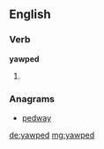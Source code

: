 ==English==

===Verb===
'''yawped'''

# {{en-past of|yawp}}

===Anagrams===
* [[pedway#English|pedway]]

[[de:yawped]]
[[mg:yawped]]